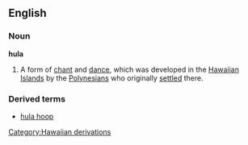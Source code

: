 ==English==
===Noun===
{{wikipedia}}
'''hula'''
#A form of [[chant]] and [[dance]], which was developed in the [[Hawaiian]] [[Island]]s by the [[Polynesian]]s who originally [[settle]]d there.
===Derived terms===
*[[hula hoop]]
[[Category:Hawaiian derivations]]